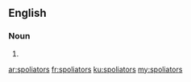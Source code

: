 ==English==

===Noun===
{{head|en}}

# {{plural of|spoliator}}

[[ar:spoliators]]
[[fr:spoliators]]
[[ku:spoliators]]
[[my:spoliators]]